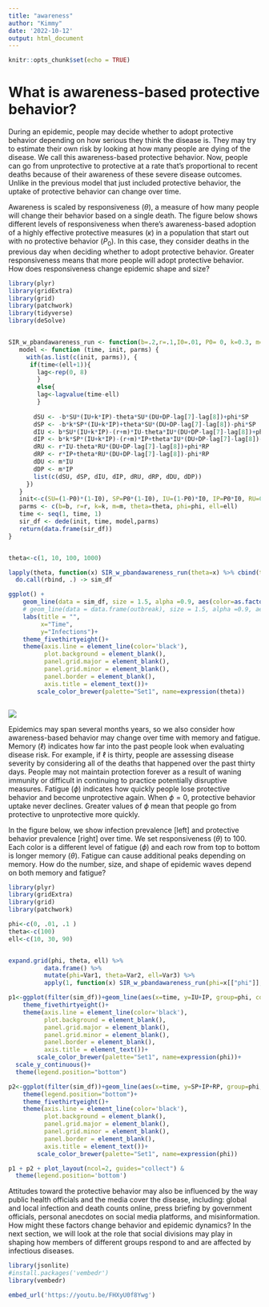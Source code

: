 ```yaml
---
title: "awareness"
author: "Kimmy"
date: '2022-10-12'
output: html_document
---
```


```r
knitr::opts_chunk$set(echo = TRUE)
```

# What is awareness-based protective behavior?

During an epidemic, people may decide whether to adopt protective behavior depending on how serious they think the disease is. They may try to estimate their own risk by looking at how many people are dying of the disease. We call this awareness-based protective behavior. Now, people can go from unprotective to protective at a rate that's proportional to recent deaths because of their awareness of these severe disease outcomes. Unlike in the previous model that just included protective behavior, the uptake of protective behavior can change over time.

Awareness is scaled by responsiveness ($\theta$), a measure of how many people will change their behavior based on a single death. The figure below shows different levels of responsiveness when there's awareness-based adoption of a highly effective protective measures ($\kappa$) in a population that start out with no protective behavior ($P_0$). In this case, they consider deaths in the previous day when deciding whether to adopt protective behavior. Greater responsiveness means that more people will adopt protective behavior. How does responsiveness change epidemic shape and size?

```r
library(plyr)
library(gridExtra)
library(grid)
library(patchwork)
library(tidyverse)
library(deSolve)


SIR_w_pbandawareness_run <- function(b=.2,r=.1,I0=.01, P0= 0, k=0.3, m=.01, time=200, theta=10, phi=0, ell=1){
   model <- function (time, init, parms) {
     with(as.list(c(init, parms)), {
      if(time<(ell+1)){
        lag<-rep(0, 8)
        }
        else{
        lag<-lagvalue(time-ell)
        }
      
       dSU <- -b*SU*(IU+k*IP)-theta*SU*(DU+DP-lag[7]-lag[8])+phi*SP
       dSP <- -b*k*SP*(IU+k*IP)+theta*SU*(DU+DP-lag[7]-lag[8])-phi*SP
       dIU <- b*SU*(IU+k*IP)-(r+m)*IU-theta*IU*(DU+DP-lag[7]-lag[8])+phi*IP
       dIP <- b*k*SP*(IU+k*IP)-(r+m)*IP+theta*IU*(DU+DP-lag[7]-lag[8])-phi*IP
       dRU <- r*IU-theta*RU*(DU+DP-lag[7]-lag[8])+phi*RP
       dRP <- r*IP+theta*RU*(DU+DP-lag[7]-lag[8])-phi*RP
       dDU <- m*IU
       dDP <- m*IP
       list(c(dSU, dSP, dIU, dIP, dRU, dRP, dDU, dDP))
     })
   }
   init<-c(SU=(1-P0)*(1-I0), SP=P0*(1-I0), IU=(1-P0)*I0, IP=P0*I0, RU=0, RP=0, DU=0, DP=0)
   parms <- c(b=b, r=r, k=k, m=m, theta=theta, phi=phi, ell=ell)
   time <- seq(1, time, 1)
   sir_df <- dede(init, time, model,parms)
   return(data.frame(sir_df))
}


theta<-c(1, 10, 100, 1000)

lapply(theta, function(x) SIR_w_pbandawareness_run(theta=x) %>% cbind(theta=x)) %>%
  do.call(rbind, .) -> sim_df

ggplot() +
    geom_line(data = sim_df, size = 1.5, alpha =0.9, aes(color=as.factor(theta), group=theta, x = time, y = IU+IP))+
    # geom_line(data = data.frame(outbreak), size = 1.5, alpha =0.9, aes(x = time, y = S,  col="Blue"))+
    labs(title = "",
         x="Time",
         y="Infections")+
    theme_fivethirtyeight()+
    theme(axis.line = element_line(color='black'),
          plot.background = element_blank(),
          panel.grid.major = element_blank(),
          panel.grid.minor = element_blank(),
          panel.border = element_blank(), 
          axis.title = element_text())+
        scale_color_brewer(palette="Set1", name=expression(theta))



```

![](images/response.png)

Epidemics may span several months years, so we also consider how awareness-based behavior may change over time with memory and fatigue. Memory ($\ell$) indicates how far into the past people look when evaluating disease risk. For example, if $\ell$ is thirty, people are assessing disease severity by considering all of the deaths that happened over the past thirty days. People may not maintain protection forever as a result of waning immunity or difficult in continuing to practice potentially disruptive measures. Fatigue ($\phi$) indicates how quickly people lose protective behavior and become unprotective again. When $\phi=0$, protective behavior uptake never declines. Greater values of $\phi$ mean that people go from protective to unprotective more quickly.

In the figure below, we show infection prevalence [left] and protective behavior prevalence [right] over time. We set responsiveness ($\theta$) to 100. Each color is a different level of fatigue ($\phi$) and each row from top to bottom is longer memory ($\theta$). Fatigue can cause additional peaks depending on memory. How do the number, size, and shape of epidemic waves depend on both memory and fatigue?

```r


library(plyr)
library(gridExtra)
library(grid)
library(patchwork)

phi<-c(0, .01, .1 )
theta<-c(100)
ell<-c(10, 30, 90)


expand.grid(phi, theta, ell) %>%
          data.frame() %>%
          mutate(phi=Var1, theta=Var2, ell=Var3) %>%
          apply(1, function(x) SIR_w_pbandawareness_run(phi=x[["phi"]], theta=x[["theta"]], ell=x[["ell"]], time=1000) %>% cbind(phi=x[["phi"]], theta=x[["theta"]], ell=paste0('\u2113', " = ", x[["ell"]]))) %>%  do.call(rbind, .) -> sim_df

p1<-ggplot(filter(sim_df))+geom_line(aes(x=time, y=IU+IP, group=phi, colour=as.factor(phi)), size=1, alpha=.7)+facet_wrap(~ell, nrow=3)+theme(legend.position = "none")+ylab("Infections")+ylab("Protective Attitude")+labs(colour="phi")+
    theme_fivethirtyeight()+
    theme(axis.line = element_line(color='black'),
          plot.background = element_blank(),
          panel.grid.major = element_blank(),
          panel.grid.minor = element_blank(),
          panel.border = element_blank(), 
          axis.title = element_text())+
        scale_color_brewer(palette="Set1", name=expression(phi))+
  scale_y_continuous()+
  theme(legend.position="bottom")

p2<-ggplot(filter(sim_df))+geom_line(aes(x=time, y=SP+IP+RP, group=phi, colour=as.factor(phi)), size=1, alpha=.7)+facet_wrap(~ell, nrow=3)+ylab("Protective Attitude")+labs(colour="phi")+
    theme(legend.position="bottom")+
    theme_fivethirtyeight()+
    theme(axis.line = element_line(color='black'),
          plot.background = element_blank(),
          panel.grid.major = element_blank(),
          panel.grid.minor = element_blank(),
          panel.border = element_blank(), 
          axis.title = element_text())+
        scale_color_brewer(palette="Set1", name=expression(phi))

p1 + p2 + plot_layout(ncol=2, guides="collect") &
  theme(legend.position='bottom')

```

Attitudes toward the protective behavior may also be influenced by the way public health officials and the media cover the disease, including: global and local infection and death counts online, press briefing by government officials, personal anecdotes on social media platforms, and misinformation. How might these factors change behavior and epidemic dynamics? In the next section, we will look at the role that social divisions may play in shaping how members of different groups respond to and are affected by infectious diseases.





```r


library(jsonlite)
#install.packages('vembedr')
library(vembedr)

embed_url('https://youtu.be/FHXyU0f8Ywg')










```
